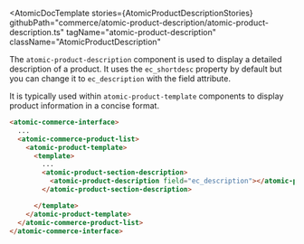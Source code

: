 

<Meta of={AtomicProductDescriptionStories} />

<AtomicDocTemplate
  stories={AtomicProductDescriptionStories}
  githubPath="commerce/atomic-product-description/atomic-product-description.ts"
  tagName="atomic-product-description"
  className="AtomicProductDescription"
>
The `atomic-product-description` component is used to display a detailed description of a product.
It uses the `ec_shortdesc` property by default but you can change it to `ec_description` with the field attribute.

It is typically used within `atomic-product-template` components to display product information in a concise format.

```html
<atomic-commerce-interface>
  ...
  <atomic-commerce-product-list>
    <atomic-product-template>
      <template>
        ...
        <atomic-product-section-description>
          <atomic-product-description field="ec_description"></atomic-product-description>
        </atomic-product-section-description>

      </template>
    </atomic-product-template>
  </atomic-commerce-product-list>
</atomic-commerce-interface>
```
</AtomicDocTemplate>
